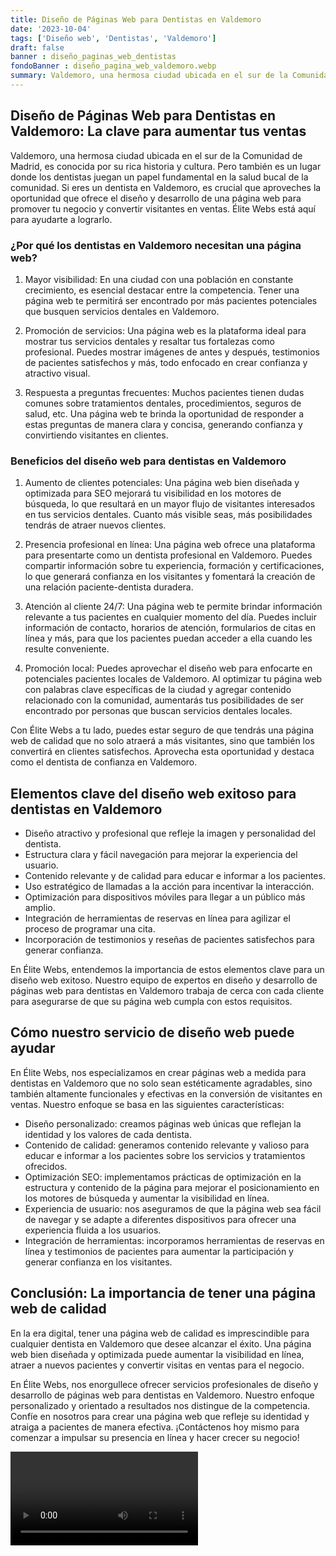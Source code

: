 ```yaml
---
title: Diseño de Páginas Web para Dentistas en Valdemoro
date: '2023-10-04'
tags: ['Diseño web', 'Dentistas', 'Valdemoro']
draft: false
banner : diseño_paginas_web_dentistas
fondoBanner : diseño_pagina_web_valdemoro.webp
summary: Valdemoro, una hermosa ciudad ubicada en el sur de la Comunidad de Madrid, es conocida por su rica historia y cultura. Pero también es un lugar donde los dentistas juegan un papel fundamental en la salud bucal de la comunidad. Si eres un dentista en Valdemoro, es crucial que aproveches la oportunidad que ofrece el diseño y desarrollo de una página web para promover tu negocio y convertir visitantes en ventas. Élite Webs está aquí para ayudarte a lograrlo.
---
```


## Diseño de Páginas Web para Dentistas en Valdemoro: La clave para aumentar tus ventas

Valdemoro, una hermosa ciudad ubicada en el sur de la Comunidad de Madrid, es conocida por su rica historia y cultura. Pero también es un lugar donde los dentistas juegan un papel fundamental en la salud bucal de la comunidad. Si eres un dentista en Valdemoro, es crucial que aproveches la oportunidad que ofrece el diseño y desarrollo de una página web para promover tu negocio y convertir visitantes en ventas. Élite Webs está aquí para ayudarte a lograrlo.

### ¿Por qué los dentistas en Valdemoro necesitan una página web?

1. Mayor visibilidad: En una ciudad con una población en constante crecimiento, es esencial destacar entre la competencia. Tener una página web te permitirá ser encontrado por más pacientes potenciales que busquen servicios dentales en Valdemoro.

2. Promoción de servicios: Una página web es la plataforma ideal para mostrar tus servicios dentales y resaltar tus fortalezas como profesional. Puedes mostrar imágenes de antes y después, testimonios de pacientes satisfechos y más, todo enfocado en crear confianza y atractivo visual.

3. Respuesta a preguntas frecuentes: Muchos pacientes tienen dudas comunes sobre tratamientos dentales, procedimientos, seguros de salud, etc. Una página web te brinda la oportunidad de responder a estas preguntas de manera clara y concisa, generando confianza y convirtiendo visitantes en clientes.

### Beneficios del diseño web para dentistas en Valdemoro

1. Aumento de clientes potenciales: Una página web bien diseñada y optimizada para SEO mejorará tu visibilidad en los motores de búsqueda, lo que resultará en un mayor flujo de visitantes interesados en tus servicios dentales. Cuanto más visible seas, más posibilidades tendrás de atraer nuevos clientes.

2. Presencia profesional en línea: Una página web ofrece una plataforma para presentarte como un dentista profesional en Valdemoro. Puedes compartir información sobre tu experiencia, formación y certificaciones, lo que generará confianza en los visitantes y fomentará la creación de una relación paciente-dentista duradera.

3. Atención al cliente 24/7: Una página web te permite brindar información relevante a tus pacientes en cualquier momento del día. Puedes incluir información de contacto, horarios de atención, formularios de citas en línea y más, para que los pacientes puedan acceder a ella cuando les resulte conveniente.

4. Promoción local: Puedes aprovechar el diseño web para enfocarte en potenciales pacientes locales de Valdemoro. Al optimizar tu página web con palabras clave específicas de la ciudad y agregar contenido relacionado con la comunidad, aumentarás tus posibilidades de ser encontrado por personas que buscan servicios dentales locales.

Con Élite Webs a tu lado, puedes estar seguro de que tendrás una página web de calidad que no solo atraerá a más visitantes, sino que también los convertirá en clientes satisfechos. Aprovecha esta oportunidad y destaca como el dentista de confianza en Valdemoro.

<GifSeo />

<Cta />

## Elementos clave del diseño web exitoso para dentistas en Valdemoro

- Diseño atractivo y profesional que refleje la imagen y personalidad del dentista.
- Estructura clara y fácil navegación para mejorar la experiencia del usuario.
- Contenido relevante y de calidad para educar e informar a los pacientes.
- Uso estratégico de llamadas a la acción para incentivar la interacción.
- Optimización para dispositivos móviles para llegar a un público más amplio.
- Integración de herramientas de reservas en línea para agilizar el proceso de programar una cita.
- Incorporación de testimonios y reseñas de pacientes satisfechos para generar confianza.

En Élite Webs, entendemos la importancia de estos elementos clave para un diseño web exitoso. Nuestro equipo de expertos en diseño y desarrollo de páginas web para dentistas en Valdemoro trabaja de cerca con cada cliente para asegurarse de que su página web cumpla con estos requisitos.

## Cómo nuestro servicio de diseño web puede ayudar

En Élite Webs, nos especializamos en crear páginas web a medida para dentistas en Valdemoro que no solo sean estéticamente agradables, sino también altamente funcionales y efectivas en la conversión de visitantes en ventas. Nuestro enfoque se basa en las siguientes características:

- Diseño personalizado: creamos páginas web únicas que reflejan la identidad y los valores de cada dentista.
- Contenido de calidad: generamos contenido relevante y valioso para educar e informar a los pacientes sobre los servicios y tratamientos ofrecidos.
- Optimización SEO: implementamos prácticas de optimización en la estructura y contenido de la página para mejorar el posicionamiento en los motores de búsqueda y aumentar la visibilidad en línea.
- Experiencia de usuario: nos aseguramos de que la página web sea fácil de navegar y se adapte a diferentes dispositivos para ofrecer una experiencia fluida a los usuarios.
- Integración de herramientas: incorporamos herramientas de reservas en línea y testimonios de pacientes para aumentar la participación y generar confianza en los visitantes.

## Conclusión: La importancia de tener una página web de calidad

En la era digital, tener una página web de calidad es imprescindible para cualquier dentista en Valdemoro que desee alcanzar el éxito. Una página web bien diseñada y optimizada puede aumentar la visibilidad en línea, atraer a nuevos pacientes y convertir visitas en ventas para el negocio.

En Élite Webs, nos enorgullece ofrecer servicios profesionales de diseño y desarrollo de páginas web para dentistas en Valdemoro. Nuestro enfoque personalizado y orientado a resultados nos distingue de la competencia. Confíe en nosotros para crear una página web que refleje su identidad y atraiga a pacientes de manera efectiva. ¡Contáctenos hoy mismo para comenzar a impulsar su presencia en línea y hacer crecer su negocio!

<Video />

<CtaBot job='Dentistas' city='Valdemoro'/>

<Gmaps query='Valdemoro+españa+maps' />